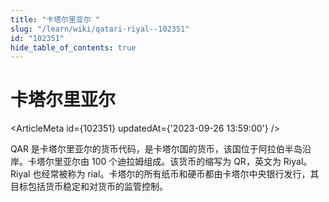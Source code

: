 ```yaml
---
title: "卡塔尔里亚尔 "
slug: "/learn/wiki/qatari-riyal--102351"
id: "102351"
hide_table_of_contents: true
---
```



# 卡塔尔里亚尔 

<ArticleMeta id={102351} updatedAt={'2023-09-26 13:59:00'} />
<div className='border-solid border-b border-t-0 my-4 border-[var(--ifm-color-gray-300)]' />

QAR 是卡塔尔里亚尔的货币代码，是卡塔尔国的货币，该国位于阿拉伯半岛沿岸。卡塔尔里亚尔由 100 个迪拉姆组成。该货币的缩写为 QR，英文为 Riyal。Riyal 也经常被称为 rial。卡塔尔的所有纸币和硬币都由卡塔尔中央银行发行，其目标包括货币稳定和对货币的监管控制。
